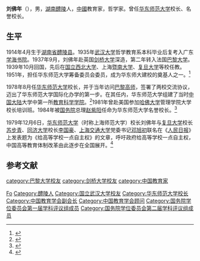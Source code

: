 '''刘佛年'''（{{Bd|1914年|4月|2001年|5月12日}}），男，[[湖南|湖南]][[醴陵|醴陵]]人，[[中國|中國]]教育家，哲学家。曾任[[华东师范大学|华东师范大学]]校长、名誉校长。

== 生平 ==
1914年4月生于[[湖南省|湖南省]][[醴陵县|醴陵县]]。1935年[[武汉大学|武汉大学]]哲学教育系本科毕业后复考入广东[[学海书院|学海书院]]。1937年9月，刘佛年赴英国[[剑桥大学|剑桥大学]]深造，第二年转入法国[[巴黎大学_(1896年)|巴黎大学]]。1939年10月回国，先后在[[国立西北大学|国立西北大学]]、上海[[暨南大学|暨南大学]]、[[复旦大学|复旦大学]]等校任教。1951年，担任华东师范大学筹备委员会委员，成为华东师大建校的奠基人之一。<ref>{{Cite web|title=丽娃河畔学术精神谱系|url=http://www.dfdaily.com/html/150/2013/4/7/974110.shtml|accessdate=|work=东方早报|archiveurl=https://web.archive.org/web/20140429174154/http://www.dfdaily.com/html/150/2013/4/7/974110.shtml|archivedate=2014-04-29|dead-url=no}}</ref>

1978年8月任[[华东师范大学|华东师范大学]]校长，并于当年访问[[巴黎高等师范学校|巴黎高师]]，签署了两校交流协议，迈出了华东师范大学国际化办学的第一步。在其任内，华东师范大学组建了当时[[中国大陆|中国大陆]]大学中第一所[[华东师范大学教育学部|教育科学学院]]。<ref>{{Cite web|title=纪念刘佛年百年诞辰|url=http://sh.people.com.cn/n/2014/1017/c176739-22638316.html|accessdate=|work=人民网|archive-date=2016-03-04|archive-url=https://web.archive.org/web/20160304062202/http://sh.people.com.cn/n/2014/1017/c176739-22638316.html|dead-url=no}}</ref>1981年曾赴美国参加[[哈佛大学|哈佛大学]]管理学院大学校长培训班。1984年被[[中华人民共和国国务院|国务院]]总理[[赵紫阳|赵紫阳]]任命为华东师范大学名誉校长。<ref>{{Cite web|title=共产党人刘佛年|url=http://www.dag1.ecnu.edu.cn/zl/lfnzt/s5.html|accessdate=|work=华东师范大学档案馆|archiveurl=https://web.archive.org/web/20141018123957/http://www.dag1.ecnu.edu.cn/zl/lfnzt/s5.html|archivedate=2014-10-18|dead-url=no}}</ref>

1979年12月6日，[[华东师范大学|华东师范大学]]（时称上海师范大学）校长刘佛年与[[复旦大学|复旦大学]]校长[[苏步青|苏步青]]、[[同济大学|同济大学]]校长[[李国豪_(学者)|李国豪]]、[[上海交通大学|上海交通大学]]党委书记[[邓旭初|邓旭初]]联名在《[[人民日报|人民日报]]》上发表题为《给高等学校一点自主权》的文章，呼吁政府给高等学校一点自主权，中国高等教育体制改革由此逐步在全国展开。<ref>{{Cite web|title=高等学校自主办学的推进策略|url=http://onsgep.moe.edu.cn/edoas2/website7/level3.jsp?id=1337588832533217|accessdate=|work=全国教育科学规划领导小组办公室|archive-date=2020-09-08|archive-url=https://web.archive.org/web/20200908193019/http://onsgep.moe.edu.cn/edoas2/website7/level3.jsp?id=1337588832533217|dead-url=no}}</ref>

== 参考文献 ==
{{reflist}}

{{start box}}
{{succession box|[[孟宪承|孟宪承]]|[[袁运开|袁运开]]|[[华东师范大学|华东师范大学]]校长|1978年－1984年}}
{{end box}}

{{华东师范大学}}
{{国务院学位委员会第一届学科评议组/教育学}}
{{国务院学位委员会第二届学科评议组/教育学}}
{{Navboxes
| title  = 刘佛年在[[中国教育学会|中国教育学会]]的职务
| list1  =
{{中国教育学会第一届理事会}}
{{中国教育学会第二届理事会}}
{{中国教育学会第三届理事会}}
{{中国教育学会第四届理事会}}
{{中国教育学会第五届理事会}}
}}

{{Authority control}}
{{DEFAULTSORT:Liu刘}}
[[Category:刘姓|Fo]]
[[Category:醴陵人|Category:醴陵人]]
[[Category:国立武汉大学校友|Category:国立武汉大学校友]]
[[category:巴黎大学校友|category:巴黎大学校友]]
[[category:剑桥大学校友|category:剑桥大学校友]]
[[category:中国教育家|category:中国教育家]]
[[Category:华东师范大学校长|Category:华东师范大学校长]]
[[Category:中国教育学会副会长|Category:中国教育学会副会长]]
[[Category:中国教育学会顾问|Category:中国教育学会顾问]]
[[Category:国务院学位委员会第一届学科评议组成员|Category:国务院学位委员会第一届学科评议组成员]]
[[Category:国务院学位委员会第二届学科评议组成员|Category:国务院学位委员会第二届学科评议组成员]]